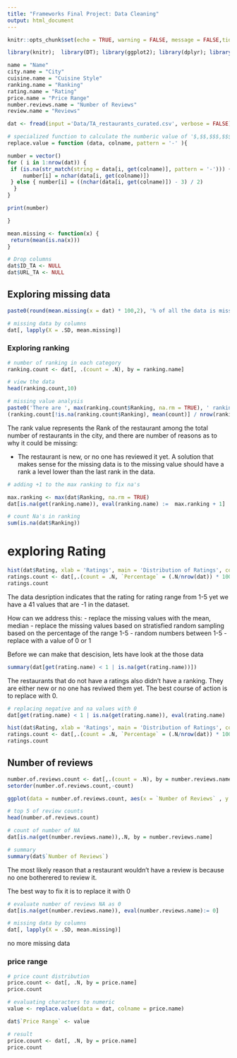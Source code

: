 ```yaml
---
title: "Frameworks Final Project: Data Cleaning"
output: html_document
---
```


```r
knitr::opts_chunk$set(echo = TRUE, warning = FALSE, message = FALSE,tidy = TRUE)
```

```r

library(knitr);  library(DT); library(ggplot2); library(dplyr); library(stringr); library(data.table); library(tidytext); library(recommenderlab) 

```

```r
name = "Name"
city.name = "City"
cuisine.name = "Cuisine Style"
ranking.name = "Ranking"
rating.name = "Rating"
price.name = "Price Range"
number.reviews.name = "Number of Reviews"
review.name = "Reviews"
```

```r
dat <- fread(input ='Data/TA_restaurants_curated.csv', verbose = FALSE)
```

```r
# specialized function to calculate the numberic value of '$,$$,$$$,$$$$` ratings 
replace.value = function (data, colname, pattern = '-' ){

number = vector() 
for ( i in 1:nrow(dat)) {
 if (is.na(str_match(string = data[i, get(colname)], pattern = '-'))) {
     number[i] = nchar(data[i, get(colname)])
 } else { number[i] = ((nchar(data[i, get(colname)]) - 3) / 2)
  }
}

print(number)

}

mean.missing <- function(x) {
 return(mean(is.na(x)))
}

```

```r
# Drop columns 
dat$ID_TA <- NULL
dat$URL_TA <- NULL
```

## Exploring missing data 
```r
paste0(round(mean.missing(x = dat) * 100,2), '% of all the data is missing')

# missing data by columns 
dat[, lapply(X = .SD, mean.missing)]
```

### Exploring ranking
```r
# number of ranking in each category  
ranking.count <- dat[, .(count = .N), by = ranking.name]

# view the data 
head(ranking.count,10)

```
```r
# missing value analysis 
paste0('There are ', max(ranking.count$Ranking, na.rm = TRUE), ' rankings in the data set', ' with an average count of ' ,round(ranking.count[!is.na(ranking.count$Ranking), mean(count)],2), ' in each rank, not including the NAs, which has ', ranking.count[is.na(ranking.count$Ranking),]$count, ' values which represents ',round(
(ranking.count[!is.na(ranking.count$Ranking), mean(count)] / nrow(ranking.count)) * 100,2) , '% of the entire dataset')
```


The rank value represents the Rank of the restaurant among the total number of restaurants in the city, and there are number of reasons as to why it could be missing: 

- The restaurant is new, or no one has reviewed it yet. A solution that makes sense for the missing data is to the missing value should have a rank a level lower than the last rank in the data.  


```r
# adding +1 to the max ranking to fix na's 

max.ranking <- max(dat$Ranking, na.rm = TRUE)
dat[is.na(get(ranking.name)), eval(ranking.name) :=  max.ranking + 1]

# count Na's in ranking
sum(is.na(dat$Ranking))

```


# exploring Rating

```r
hist(dat$Rating, xlab = 'Ratings', main = 'Distribution of Ratings', col = 'lightblue')
ratings.count <- dat[,.(count = .N, `Percentage` = (.N/nrow(dat)) * 100), by = rating.name]
ratings.count
```

The data desription indicates that the rating for rating range from 1-5 yet we have a 41 values that are -1 in the dataset. 

How can we address this: 
- replace the missing values with the mean, median
- replace the missing values based on stratisfied random sampling based on the percentage of the range 1-5 
- random numbers between 1-5
- replace with a value of 0 or 1

Before we can make that descision, lets have look at the those data


```r
summary(dat[get(rating.name) < 1 | is.na(get(rating.name))])
```

The restaurants that do not have a ratings also didn't have a ranking. They are either new or no one has reviwed them yet. The best course of action is to replace with 0. 


```r
# replacing negative and na values with 0
dat[get(rating.name) < 1 | is.na(get(rating.name)), eval(rating.name) := 0]

hist(dat$Rating, xlab = 'Ratings', main = 'Distribution of Ratings', col = 'lightblue', breaks = 10)
ratings.count <- dat[,.(count = .N, `Percentage` = (.N/nrow(dat)) * 100), by = rating.name]
ratings.count
```

## Number of reviews 


```r

number.of.reviews.count <- dat[,.(count = .N), by = number.reviews.name]
setorder(number.of.reviews.count,-count)

ggplot(data = number.of.reviews.count, aes(x = `Number of Reviews` , y = count)) + geom_line() + theme_classic()

# top 5 of review counts 
head(number.of.reviews.count)

# count of number of NA 
dat[is.na(get(number.reviews.name)),.N, by = number.reviews.name]

# summary 
summary(dat$`Number of Reviews`)

```


The most likely reason that a restaurant wouldn't have a review is because no one botherered to review it.

The best way to fix it is to replace it with 0 
```r
# evaluate number of reviews NA as 0 
dat[is.na(get(number.reviews.name)), eval(number.reviews.name):= 0]


```

```r
# missing data by columns 
dat[, lapply(X = .SD, mean.missing)]
```
no more missing data

### price range 
```r
# price count distribution
price.count <- dat[, .N, by = price.name]
price.count

# evaluating characters to numeric 
value <- replace.value(data = dat, colname = price.name)

dat$`Price Range` <- value

# result 
price.count <- dat[, .N, by = price.name]
price.count

```

```r

```

```r

```

```r

```

```r

```

```r

```

```r

```

```r

```


